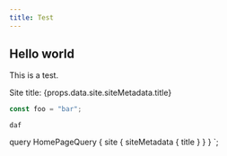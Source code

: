 ```yaml
---
title: Test
---
```



## Hello world

This is a test.

Site title: {props.data.site.siteMetadata.title}

```js
const foo = "bar";
```


<MyComponent>

`daf`

</MyComponent>

  query HomePageQuery {
    site {
      siteMetadata {
        title
      }
    }
  }
`;
